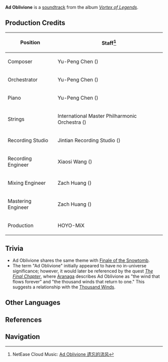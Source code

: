 {{Soundtrack Infobox
|title          =
|image          = Vortex of Legends.png
|album          = Vortex of Legends
|disc           =
|number         = 06
|featured       =
|featured2      =
|featured3      =
|featured_disc  =
|featured_disc2 =
|featured_disc3 =
|youtube_id     = n_-9mrBMLA8
|youtube_time   = 458
|spotify_id     = 1kmlLklfHqZ5PypSYOBRh5
|played_in      = Dragonspine
|during         = [[Dragonspine]]
|domain         =
|previous       = Glistening Shards
|next           = Abiding Chills
}}
'''Ad Oblivione''' is a [[soundtrack]] from the album ''[[Vortex of Legends]]''.

==Production Credits==
{| class="wikitable" style="text-align:left; height:0.5em"
! Position
! Staff<ref>NetEase Cloud Music: [https://music.163.com/#/song?id=1833806443 Ad Oblivione 遗忘的流风]</ref>
|-
! Composer
| Yu-Peng Chen ({{zh|陈致逸}})
|-
! Orchestrator
| Yu-Peng Chen ({{zh|陈致逸}})
|-
! Piano
| Yu-Peng Chen ({{zh|陈致逸}})
|-
! Strings
| International Master Philharmonic Orchestra ({{zh|国际首席爱乐乐团}})
|-
! Recording Studio
| Jintian Recording Studio ({{zh|金田录音棚}})
|-
! Recording Engineer
| Xiaosi Wang ({{zh|王小四}})
|-
! Mixing Engineer
| Zach Huang ({{zh|黄巍}})
|-
! Mastering Engineer
| Zach Huang ({{zh|黄巍}})
|-
! Production
| HOYO-MiX
|}

==Trivia==
* Ad Oblivione shares the same theme with [[Finale of the Snowtomb]].
* The term "Ad Oblivione" initially appeared to have no in-universe significance; however, it would later be referenced by the quest ''[[The Final Chapter]]'', where [[Aranaga]] describes Ad Oblivione as "the wind that flows forever" and "the thousand winds that return to one." This suggests a relationship with the [[Thousand Winds]].

==Other Languages==
{{Other Languages
|en      = Ad Oblivione
|zhs     = 遗忘的流风
|zhs_rm  = Yíwàng de Liúfēng
|zht     = 遺忘的流風
|zht_rm  = Yíwàng de Liúfēng
|zh_tl   = 
|ja      = 忘れられた風
|ja_rm   = Wasurerareta Kaze
|ja_tl   = The Forgotten Wind
|tr      = 
|tr_tl   = 
|it      = 
|it_tl   = 
}}

==References==
{{Reflist}}

==Navigation==
{{Soundtrack Navbox|Vortex of Legends}}